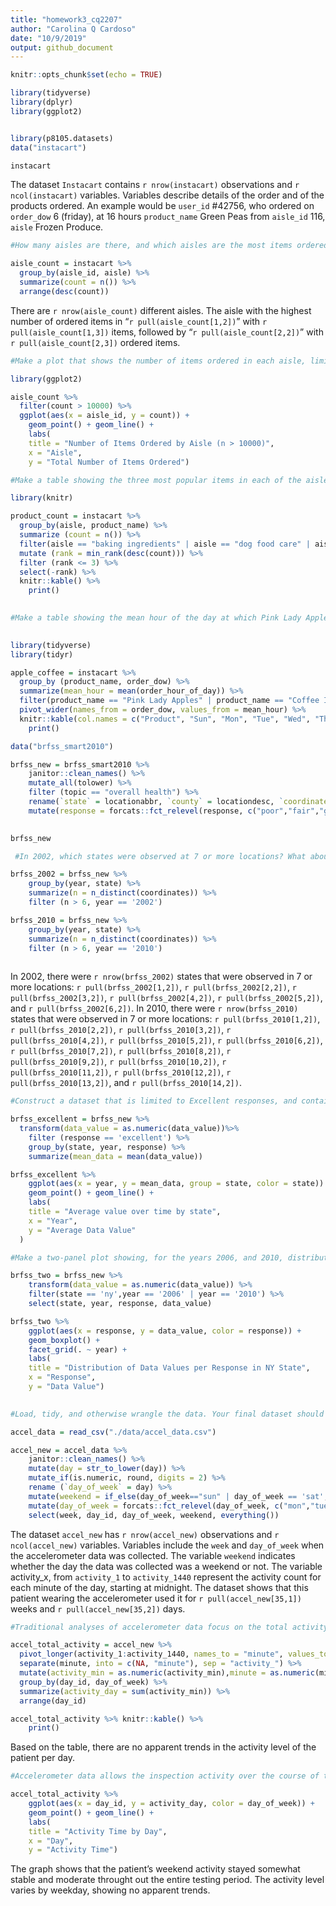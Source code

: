 ```yaml
---
title: "homework3_cq2207"
author: "Carolina Q Cardoso"
date: "10/9/2019"
output: github_document
---
```


```r
knitr::opts_chunk$set(echo = TRUE)
```

```r



library(tidyverse)
library(dplyr)
library(ggplot2)


library(p8105.datasets)
data("instacart")

instacart


```
The dataset `Instacart` contains `r nrow(instacart)` observations and `r ncol(instacart)` variables. Variables describe details of the order and of the products ordered. An example would be `user_id` #42756, who ordered on `order_dow` 6 (friday), at 16 hours `product_name` Green Peas from `aisle_id` 116, `aisle` Frozen Produce.

```r

#How many aisles are there, and which aisles are the most items ordered from?

aisle_count = instacart %>%
  group_by(aisle_id, aisle) %>%
  summarize(count = n()) %>%
  arrange(desc(count))

```

There are `r nrow(aisle_count)` different aisles. The aisle with the highest number of ordered items in "`r pull(aisle_count[1,2])`" with `r pull(aisle_count[1,3])` items, followed by "`r pull(aisle_count[2,2])`" with `r pull(aisle_count[2,3])` ordered items.


```r
#Make a plot that shows the number of items ordered in each aisle, limiting this to aisles with more than 10000 items ordered. Arrange aisles sensibly, and organize your plot so others can read it.

library(ggplot2)

aisle_count %>%
  filter(count > 10000) %>%
  ggplot(aes(x = aisle_id, y = count)) + 
    geom_point() + geom_line() + 
    labs(
    title = "Number of Items Ordered by Aisle (n > 10000)",
    x = "Aisle",
    y = "Total Number of Items Ordered")

#Make a table showing the three most popular items in each of the aisles “baking ingredients”, “dog food care”, and “packaged vegetables fruits”. Include the number of times each item is ordered in your table.

library(knitr)

product_count = instacart %>%
  group_by(aisle, product_name) %>%
  summarize (count = n()) %>%
  filter(aisle == "baking ingredients" | aisle == "dog food care" | aisle == "packaged vegetables fruits") %>%
  mutate (rank = min_rank(desc(count))) %>%
  filter (rank <= 3) %>%
  select(-rank) %>% 
  knitr::kable() %>% 
    print()
 

#Make a table showing the mean hour of the day at which Pink Lady Apples and Coffee Ice Cream are ordered on each day of the week; format this table for human readers (i.e. produce a 2 x 7 table)
  

library(tidyverse)
library(tidyr)

apple_coffee = instacart %>% 
  group_by (product_name, order_dow) %>%
  summarize(mean_hour = mean(order_hour_of_day)) %>%
  filter(product_name == "Pink Lady Apples" | product_name == "Coffee Ice Cream")%>%
  pivot_wider(names_from = order_dow, values_from = mean_hour) %>%
  knitr::kable(col.names = c("Product", "Sun", "Mon", "Tue", "Wed", "Thu", "Fri", "Sat")) %>% 
    print()

```


```r

data("brfss_smart2010")

brfss_new = brfss_smart2010 %>% 
    janitor::clean_names() %>%
    mutate_all(tolower) %>%
    filter (topic == "overall health") %>%
    rename(`state` = locationabbr, `county` = locationdesc, `coordinates` = geo_location) %>%
    mutate(response = forcats::fct_relevel(response, c("poor","fair","good","very good","excellent")))

  
brfss_new 

 #In 2002, which states were observed at 7 or more locations? What about in 2010?

brfss_2002 = brfss_new %>%
    group_by(year, state) %>%
    summarize(n = n_distinct(coordinates)) %>%
    filter (n > 6, year == '2002')

brfss_2010 = brfss_new %>%
    group_by(year, state) %>%
    summarize(n = n_distinct(coordinates)) %>%
    filter (n > 6, year == '2010')
  
```

In 2002, there were `r nrow(brfss_2002)` states that were observed in 7 or more locations: `r pull(brfss_2002[1,2])`, `r pull(brfss_2002[2,2])`, `r pull(brfss_2002[3,2])`, `r pull(brfss_2002[4,2])`, `r pull(brfss_2002[5,2])`, and `r pull(brfss_2002[6,2])`.
In 2010, there were `r nrow(brfss_2010)` states that were observed in 7 or more locations: `r pull(brfss_2010[1,2])`, `r pull(brfss_2010[2,2])`, `r pull(brfss_2010[3,2])`, `r pull(brfss_2010[4,2])`, `r pull(brfss_2010[5,2])`, `r pull(brfss_2010[6,2])`, `r pull(brfss_2010[7,2])`, `r pull(brfss_2010[8,2])`, `r pull(brfss_2010[9,2])`, `r pull(brfss_2010[10,2])`, `r pull(brfss_2010[11,2])`, `r pull(brfss_2010[12,2])`, `r pull(brfss_2010[13,2])`, and `r pull(brfss_2010[14,2])`.

```r

#Construct a dataset that is limited to Excellent responses, and contains, year, state, and a variable that averages the data_value across locations within a state. Make a “spaghetti” plot of this average value over time within a state (that is, make a plot showing a line for each state across years – the geom_line geometry and group aesthetic will help).

brfss_excellent = brfss_new %>%
  transform(data_value = as.numeric(data_value))%>%
    filter (response == 'excellent') %>%
    group_by(state, year, response) %>%
    summarize(mean_data = mean(data_value))

brfss_excellent %>% 
    ggplot(aes(x = year, y = mean_data, group = state, color = state)) + 
    geom_point() + geom_line() +
    labs(
    title = "Average value over time by state",
    x = "Year",
    y = "Average Data Value"
  )

#Make a two-panel plot showing, for the years 2006, and 2010, distribution of data_value for responses (“Poor” to “Excellent”) among locations in NY State.

brfss_two = brfss_new %>%
    transform(data_value = as.numeric(data_value)) %>%
    filter(state == 'ny',year == '2006' | year == '2010') %>%
    select(state, year, response, data_value)

brfss_two %>%
    ggplot(aes(x = response, y = data_value, color = response)) + 
    geom_boxplot() + 
    facet_grid(. ~ year) + 
    labs(
    title = "Distribution of Data Values per Response in NY State",
    x = "Response",
    y = "Data Value")
    

```

```r

#Load, tidy, and otherwise wrangle the data. Your final dataset should include all originally observed variables and values; have useful variable names; include a weekday vs weekend variable; and encode data with reasonable variable classes. Describe the resulting dataset (e.g. what variables exist, how many observations, etc).

accel_data = read_csv("./data/accel_data.csv") 

accel_new = accel_data %>%
    janitor::clean_names() %>%
    mutate(day = str_to_lower(day)) %>%
    mutate_if(is.numeric, round, digits = 2) %>%
    rename (`day_of_week` = day) %>%
    mutate(weekend = if_else(day_of_week=="sun" | day_of_week == 'sat', "weekend", "weekday")) %>%
    mutate(day_of_week = forcats::fct_relevel(day_of_week, c("mon","tues","wed","thurs","fri", "sat", "sun"))) %>%
    select(week, day_id, day_of_week, weekend, everything()) 

```

The dataset `accel_new` has `r nrow(accel_new)` observations and `r ncol(accel_new)` variables. Variables include the `week` and `day_of_week` when the accelerometer data was collected. The variable `weekend` indicates whether the day the data was collected was a weekend or not. The variable activity_x, from `activity_1` to `activity_1440` represent the activity count for each minute of the day, starting at midnight. 
The dataset shows that this patient wearing the accelerometer used it for `r pull(accel_new[35,1])` weeks and `r pull(accel_new[35,2])` days.

```r

#Traditional analyses of accelerometer data focus on the total activity over the day. Using your tidied dataset, aggregate accross minutes to create a total activity variable for each day, and create a table showing these totals. Are any trends apparent?

accel_total_activity = accel_new %>%
  pivot_longer(activity_1:activity_1440, names_to = "minute", values_to = "activity_min") %>%
  separate(minute, into = c(NA, "minute"), sep = "activity_") %>%
  mutate(activity_min = as.numeric(activity_min),minute = as.numeric(minute), day_id = as.numeric(day_id)) %>%
  group_by(day_id, day_of_week) %>%
  summarize(activity_day = sum(activity_min)) %>%
  arrange(day_id) 

accel_total_activity %>% knitr::kable() %>% 
    print()

```

Based on the table, there are no apparent trends in the activity level of the patient per day.

```r

#Accelerometer data allows the inspection activity over the course of the day. Make a single-panel plot that shows the 24-hour activity time courses for each day and use color to indicate day of the week. Describe in words any patterns or conclusions you can make based on this graph.

accel_total_activity %>%
    ggplot(aes(x = day_id, y = activity_day, color = day_of_week)) + 
    geom_point() + geom_line() +
    labs(
    title = "Activity Time by Day",
    x = "Day",
    y = "Activity Time")
```

The graph shows that the patient's weekend activity stayed somewhat stable and moderate throught out the entire testing period. The activity level varies by weekday, showing no apparent trends.
